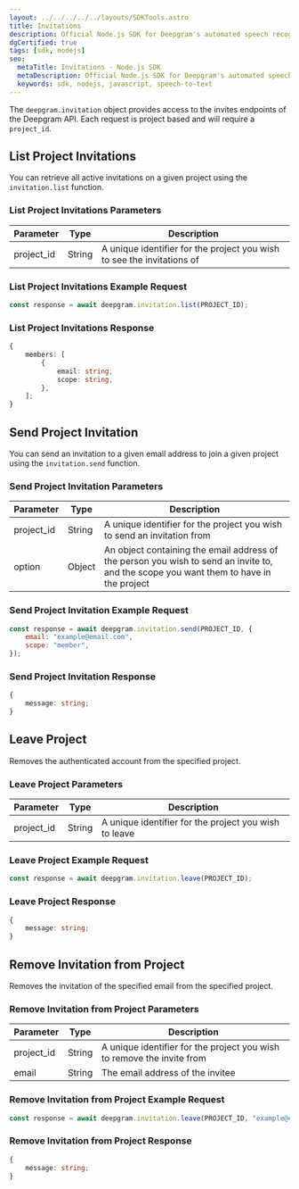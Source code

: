 ---
layout: ../../../../../layouts/SDKTools.astro
title: Invitations
description: Official Node.js SDK for Deepgram's automated speech recognition APIs.
dgCertified: true
tags: [sdk, nodejs]
seo:
  metaTitle: Invitations - Node.js SDK
  metaDescription: Official Node.js SDK for Deepgram's automated speech recognition APIs.
  keywords: sdk, nodejs, javascript, speech-to-text
---

The `deepgram.invitation` object provides access to the invites endpoints of the
Deepgram API. Each request is project based and will require a `project_id`.

## List Project Invitations

You can retrieve all active invitations on a given project using the `invitation.list` function.

### List Project Invitations Parameters

| Parameter  | Type   | Description                                                            |
| ---------- | ------ | ---------------------------------------------------------------------- |
| project_id | String | A unique identifier for the project you wish to see the invitations of |

### List Project Invitations Example Request

```js
const response = await deepgram.invitation.list(PROJECT_ID);
```

### List Project Invitations Response

```ts
{
	members: [
		{
			email: string,
			scope: string,
		},
	];
}
```

## Send Project Invitation

You can send an invitation to a given email address to join a given project using the `invitation.send` function.

### Send Project Invitation Parameters

| Parameter  | Type   | Description                                                                                                                            |
| ---------- | ------ | -------------------------------------------------------------------------------------------------------------------------------------- |
| project_id | String | A unique identifier for the project you wish to send an invitation from                                                                |
| option     | Object | An object containing the email address of the person you wish to send an invite to, and the scope you want them to have in the project |

### Send Project Invitation Example Request

```js
const response = await deepgram.invitation.send(PROJECT_ID, {
	email: "example@email.com",
	scope: "member",
});
```

### Send Project Invitation Response

```ts
{
	message: string;
}
```

## Leave Project

Removes the authenticated account from the specified project.

### Leave Project Parameters

| Parameter  | Type   | Description                                           |
| ---------- | ------ | ----------------------------------------------------- |
| project_id | String | A unique identifier for the project you wish to leave |

### Leave Project Example Request

```js
const response = await deepgram.invitation.leave(PROJECT_ID);
```

### Leave Project Response

```ts
{
	message: string;
}
```

## Remove Invitation from Project

Removes the invitation of the specified email from the specified project.

### Remove Invitation from Project Parameters

| Parameter  | Type   | Description                                                            |
| ---------- | ------ | ---------------------------------------------------------------------- |
| project_id | String | A unique identifier for the project you wish to remove the invite from |
| email      | String | The email address of the invitee                                       |

### Remove Invitation from Project Example Request

```js
const response = await deepgram.invitation.leave(PROJECT_ID, "example@email.com");
```

### Remove Invitation from Project Response

```ts
{
	message: string;
}
```
